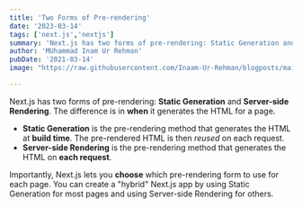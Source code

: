 ```yaml
---
title: 'Two Forms of Pre-rendering'
date: '2023-03-14'
tags: ['next.js','nextjs']
summary: 'Next.js has two forms of pre-rendering: Static Generation and Server-side Rendering. The difference is in when it generates the HTML for a page.'
author: 'MUhammad Inam Ur Rehman'
pubDate: '2021-03-14'
image: "https://raw.githubusercontent.com/Inaam-Ur-Rehman/blogposts/main/images/thumbnail.png"

---
```


Next.js has two forms of pre-rendering: **Static Generation** and **Server-side Rendering**. The difference is in **when** it generates the HTML for a page.

- **Static Generation** is the pre-rendering method that generates the HTML at **build time**. The pre-rendered HTML is then _reused_ on each request.
- **Server-side Rendering** is the pre-rendering method that generates the HTML on **each request**.

Importantly, Next.js lets you **choose** which pre-rendering form to use for each page. You can create a "hybrid" Next.js app by using Static Generation for most pages and using Server-side Rendering for others.